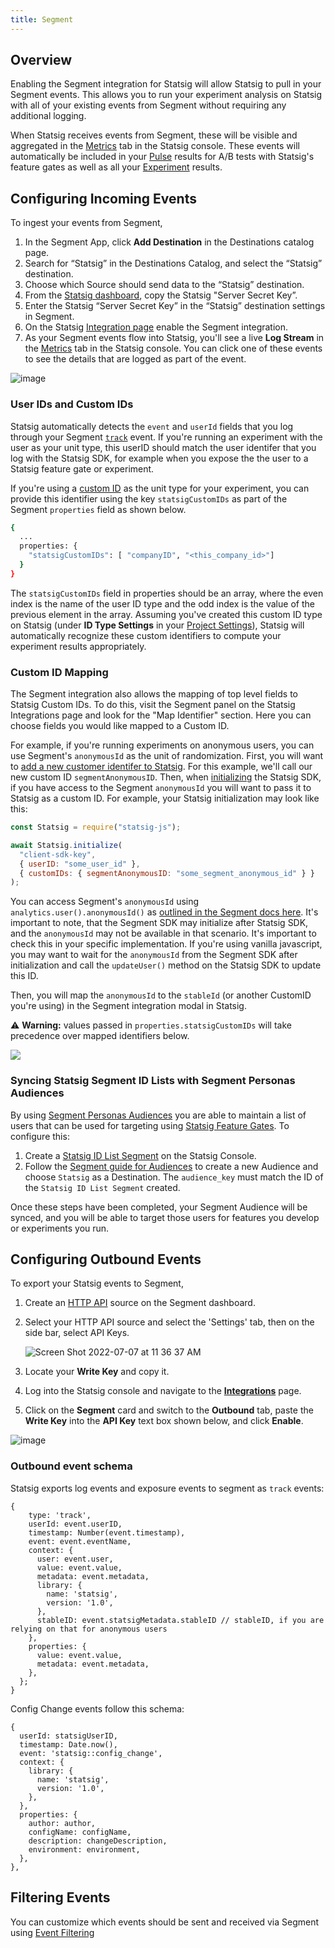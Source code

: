 ```yaml
---
title: Segment
---
```



## Overview

Enabling the Segment integration for Statsig will allow Statsig to pull in your Segment events. This allows you to run your experiment analysis on Statsig with all of your existing events from Segment without requiring any additional logging.

When Statsig receives events from Segment, these will be visible and aggregated in the [Metrics](/metrics) tab in the Statsig console. These events will automatically be included in your [Pulse](/pulse) results for A/B tests with Statsig's feature gates as well as all your [Experiment](/experiments-plus/monitor) results.

## Configuring Incoming Events

To ingest your events from Segment,

1. In the Segment App, click **Add Destination** in the Destinations catalog page.
2. Search for “Statsig” in the Destinations Catalog, and select the “Statsig” destination.
3. Choose which Source should send data to the “Statsig” destination.
4. From the [Statsig dashboard](https://console.statsig.com/api_keys), copy the Statsig "Server Secret Key”.
5. Enter the Statsig “Server Secret Key” in the “Statsig” destination settings in Segment.
6. On the Statsig [Integration page](https://console.statsig.com/integrations) enable the Segment integration.
7. As your Segment events flow into Statsig, you'll see a live **Log Stream** in the [Metrics](/metrics) tab in the Statsig console. You can click one of these events to see the details that are logged as part of the event.

![image](https://user-images.githubusercontent.com/1315028/150830169-17564060-816b-4c5c-ade9-10bf6274265a.png)

### User IDs and Custom IDs

Statsig automatically detects the `event` and `userId` fields that you log through your Segment [`track`](https://segment.com/docs/connections/spec/track/) event. If you're running an experiment with the user as your unit type, this userID should match the user identifer that you log with the Statsig SDK, for example when you expose the the user to a Statsig feature gate or experiment.

If you're using a [custom ID](https://docs.statsig.com/guides/experiment-on-custom-id-types) as the unit type for your experiment, you can provide this identifier using the key `statsigCustomIDs` as part of the Segment `properties` field as shown below.

```bash title="JSON Body"
{
  ...
  properties: {
    "statsigCustomIDs": [ "companyID", "<this_company_id>"]
  }
}
```

The `statsigCustomIDs` field in properties should be an array, where the even index is the name of the user ID type and the odd index is the value of the previous element in the array. Assuming you've created this custom ID type on Statsig (under **ID Type Settings** in your [Project Settings](https://console.statsig.com/settings)), Statsig will automatically recognize these custom identifiers to compute your experiment results appropriately.

### Custom ID Mapping
The Segment integration also allows the mapping of top level fields to Statsig Custom IDs. To do this, visit the Segment panel on the Statsig Integrations page and look for the "Map Identifier" section. Here you can choose fields you would like mapped to a Custom ID.

For example, if you're running experiments on anonymous users, you can use Segment's `anonymousId` as the unit of randomization. First, you will want to [add a new customer identifer to Statsig](https://docs.statsig.com/guides/experiment-on-custom-id-types#step-1---add-companyid-as-a-new-id-type-in-your-project-settings). For this example, we'll call our new custom ID `segmentAnonymousID`. Then, when [initializing](https://docs.statsig.com/client/jsClientSDK#initialize-the-sdk) the Statsig SDK, if you have access to the Segment `anonymousId` you will want to pass it to Statsig as a custom ID. For example, your Statsig initialization may look like this:

```jsx
const Statsig = require("statsig-js");

await Statsig.initialize(
  "client-sdk-key",
  { userID: "some_user_id" },
  { customIDs: { segmentAnonymousID: "some_segment_anonymous_id" } } 
);
```

You can access Segment's `anonymousId` using `analytics.user().anonymousId()` as [outlined in the Segment docs here](https://segment.com/docs/connections/sources/catalog/libraries/website/javascript/identity/). It's important to note, that the Segment SDK may initialize after Statsig SDK, and the `anonymousId` may not be available in that scenario. It's important to check this in your specific implementation. If you're using vanilla javascript, you may want to wait for the `anonymousId` from the Segment SDK after initialization and call the `updateUser()` method on the Statsig SDK to update this ID.

Then, you will map the `anonymousId` to the `stableId` (or another CustomID you're using) in the Segment integration modal in Statsig.

:warning: **Warning:** values passed in `properties.statsigCustomIDs` will take precedence over mapped identifiers below.

<img src="https://user-images.githubusercontent.com/5475308/232928291-8b292fa0-d191-4e5c-8bbb-9c94a0581158.png"/>

<StatsigEnvironmentFormat />

### Syncing Statsig Segment ID Lists with Segment Personas Audiences

By using [Segment Personas Audiences](https://segment.com/docs/personas/audiences/) you are able to maintain a list of users that can be used for targeting using [Statsig Feature Gates](/feature-gates). To configure this:

1. Create a [Statsig ID List Segment](/segments/create-new) on the Statsig Console.
2. Follow the [Segment guide for Audiences](https://segment.com/docs/personas/audiences/) to create a new Audience and choose `Statsig` as a Destination. The `audience_key` must match the ID of the `Statsig ID List Segment` created.

Once these steps have been completed, your Segment Audience will be synced, and you will be able to target those users for features you develop or experiments you run.

## Configuring Outbound Events

To export your Statsig events to Segment,

1. Create an [HTTP API](https://segment.com/docs/connections/sources/catalog/libraries/server/http-api/) source on the Segment dashboard.
2. Select your HTTP API source and select the 'Settings' tab, then on the side bar, select API Keys.

   ![Screen Shot 2022-07-07 at 11 36 37 AM](https://user-images.githubusercontent.com/95646168/177846106-0b17fda2-bad7-47b2-9e75-4036b2075fed.png)

3. Locate your **Write Key** and copy it.
4. Log into the Statsig console and navigate to the [**Integrations**](https://console.statsig.com/integrations) page.
5. Click on the **Segment** card and switch to the **Outbound** tab, paste the **Write Key** into the **API Key** text box shown below, and click **Enable**.

![image](https://user-images.githubusercontent.com/1315028/150827399-333d9064-de1c-4f4e-bc33-51a46a83531d.png)

### Outbound event schema

Statsig exports log events and exposure events to segment as `track` events:

```
{
    type: 'track',
    userId: event.userID,
    timestamp: Number(event.timestamp),
    event: event.eventName,
    context: {
      user: event.user,
      value: event.value,
      metadata: event.metadata,
      library: {
        name: 'statsig',
        version: '1.0',
      },
      stableID: event.statsigMetadata.stableID // stableID, if you are relying on that for anonymous users
    },
    properties: {
      value: event.value,
      metadata: event.metadata,
    },
  };
}
```

Config Change events follow this schema:

```
{
  userId: statsigUserID,
  timestamp: Date.now(),
  event: 'statsig::config_change',
  context: {
    library: {
      name: 'statsig',
      version: '1.0',
    },
  },
  properties: {
    author: author,
    configName: configName,
    description: changeDescription,
    environment: environment,
  },
},
```

## Filtering Events

You can customize which events should be sent and received via Segment using [Event Filtering](/integrations/event_filtering)
